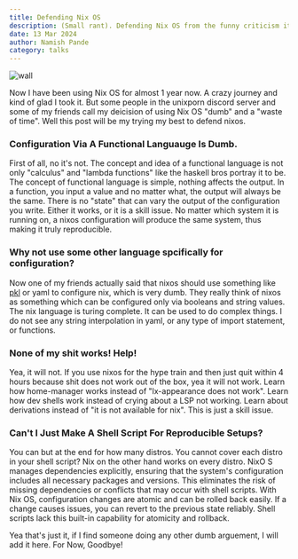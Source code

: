 ```yaml
---
title: Defending Nix OS 
description: (Small rant). Defending Nix OS from the funny criticism it gets sometimes.
date: 13 Mar 2024
author: Namish Pande
category: talks
---
```


![wall](https://github.com/NixOS/nixos-artwork/blob/master/wallpapers/nix-wallpaper-gear.png?raw=true)

Now I have been using Nix OS for almost 1 year now. A crazy journey and kind of glad I took it. But some people in the unixporn discord server and some of my friends call my deicision of using Nix OS "dumb" and a "waste of time". Well this post will be my trying my best to defend nixos.

### Configuration Via A Functional Languauge Is Dumb.

First of all, no it's not. The concept and idea of a functional language is not only "calculus" and "lambda functions" like the haskell bros portray it to be. The concept of functional language is simple, nothing affects the output. In a function, you input a value and no matter what, the output will always be the same. There is no "state" that can vary the output of the configuration you write. Either it works, or it is a skill issue. No matter which system it is running on, a nixos configuration will produce the same system, thus making it truly reproducible.

### Why not use some other language spcifically for configuration?

Now one of my friends actually said that nixos should use something like [pkl](https://pkl-lang.org/) or yaml to configure nix, which is very dumb. They really think of nixos as something which can be configured only via booleans and string values. The nix language is turing complete. It can be used to do complex things. I do not see any string interpolation in yaml, or any type of import statement, or functions.

### None of my shit works! Help!

Yea, it will not. If you use nixos for the hype train and then just quit within 4 hours because shit does not work out of the box, yea it will not work. Learn how home-manager works instead of "lx-appearance does not work". Learn how dev shells work instead of crying about a LSP not working. Learn about derivations instead of "it is not available for nix". This is just a skill issue.
 
### Can't I Just Make A Shell Script For Reproducible Setups?
You can but at the end for how many distros. You cannot cover each distro in your shell script? Nix on the other hand works on every distro. NixO S manages dependencies explicitly, ensuring that the system's configuration includes all necessary packages and versions. This eliminates the risk of missing dependencies or conflicts that may occur with shell scripts. With Nix OS, configuration changes are atomic and can be rolled back easily. If a change causes issues, you can revert to the previous state reliably. Shell scripts lack this built-in capability for atomicity and rollback. 

Yea that's just it, if I find someone doing any other dumb arguement, I will add it here. For Now, Goodbye!
